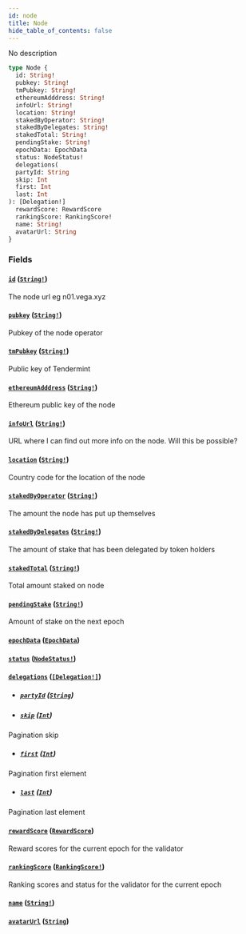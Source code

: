 ```yaml
---
id: node
title: Node
hide_table_of_contents: false
---
```



No description

```graphql
type Node {
  id: String!
  pubkey: String!
  tmPubkey: String!
  ethereumAdddress: String!
  infoUrl: String!
  location: String!
  stakedByOperator: String!
  stakedByDelegates: String!
  stakedTotal: String!
  pendingStake: String!
  epochData: EpochData
  status: NodeStatus!
  delegations(
  partyId: String
  skip: Int
  first: Int
  last: Int
): [Delegation!]
  rewardScore: RewardScore
  rankingScore: RankingScore!
  name: String!
  avatarUrl: String
}
```


### Fields

#### [`id`](#) ([`String!`](/docs/mainnet/graphql/scalars/string))

The node url eg n01.vega.xyz


#### [`pubkey`](#) ([`String!`](/docs/mainnet/graphql/scalars/string))

Pubkey of the node operator


#### [`tmPubkey`](#) ([`String!`](/docs/mainnet/graphql/scalars/string))

Public key of Tendermint


#### [`ethereumAdddress`](#) ([`String!`](/docs/mainnet/graphql/scalars/string))

Ethereum public key of the node


#### [`infoUrl`](#) ([`String!`](/docs/mainnet/graphql/scalars/string))

URL where I can find out more info on the node. Will this be possible?


#### [`location`](#) ([`String!`](/docs/mainnet/graphql/scalars/string))

Country code for the location of the node


#### [`stakedByOperator`](#) ([`String!`](/docs/mainnet/graphql/scalars/string))

The amount the node has put up themselves


#### [`stakedByDelegates`](#) ([`String!`](/docs/mainnet/graphql/scalars/string))

The amount of stake that has been delegated by token holders


#### [`stakedTotal`](#) ([`String!`](/docs/mainnet/graphql/scalars/string))

Total amount staked on node


#### [`pendingStake`](#) ([`String!`](/docs/mainnet/graphql/scalars/string))

Amount of stake on the next epoch


#### [`epochData`](#) ([`EpochData`](/docs/mainnet/graphql/objects/epoch-data))




#### [`status`](#) ([`NodeStatus!`](/docs/mainnet/graphql/enums/node-status))




#### [`delegations`](#) ([`[Delegation!]`](/docs/mainnet/graphql/objects/delegation))


- ##### [`partyId`](#) ([`String`](/docs/mainnet/graphql/scalars/string))




- ##### [`skip`](#) ([`Int`](/docs/mainnet/graphql/scalars/int))

Pagination skip


- ##### [`first`](#) ([`Int`](/docs/mainnet/graphql/scalars/int))

Pagination first element


- ##### [`last`](#) ([`Int`](/docs/mainnet/graphql/scalars/int))

Pagination last element


#### [`rewardScore`](#) ([`RewardScore`](/docs/mainnet/graphql/objects/reward-score))

Reward scores for the current epoch for the validator


#### [`rankingScore`](#) ([`RankingScore!`](/docs/mainnet/graphql/objects/ranking-score))

Ranking scores and status for the validator for the current epoch


#### [`name`](#) ([`String!`](/docs/mainnet/graphql/scalars/string))




#### [`avatarUrl`](#) ([`String`](/docs/mainnet/graphql/scalars/string))






